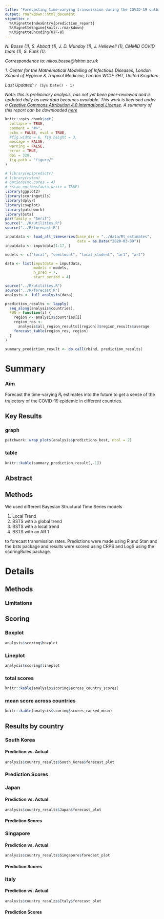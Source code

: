 ```yaml
---
title: "Forecasting time-varying transmission during the COVID-19 outbreak"
output: rmarkdown::html_document
vignette: >
  %\VignetteIndexEntry{prediction_report}
  %\VignetteEngine{knitr::rmarkdown}
  %\VignetteEncoding{UTF-8}
---
```


*N. Bosse (1), S. Abbott (1), J. D. Munday (1), J. Hellewell (1), CMMID COVID team (1), S. Funk (1).*

*Correspondence to: nikos.bosse@lshtm.ac.uk* 

*1. Center for the Mathematical Modelling of Infectious Diseases, London School of Hygiene & Tropical Medicine, London WC1E 7HT, United Kingdom*

*Last Updated:* `r (Sys.Date() - 1)`

*Note: this is preliminary analysis, has not yet been peer-reviewed and is updated daily as new data becomes available. This work is licensed under a [Creative Commons Attribution 4.0 International License](https://creativecommons.org/licenses/by/4.0/). A summary of this report can be downloaded [here](https://cmmid.github.io/topics/covid19/current-patterns-transmission/reports/global-time-varying-transmission/summary.pdf)*




```r
knitr::opts_chunk$set(
  collapse = TRUE,
  comment = "#>", 
  echo = FALSE, eval = TRUE,
  #fig.width = 6, fig.height = 3,
  message = FALSE,
  warning = FALSE,
  error = TRUE,
  dpi = 320,
  fig.path = "figure/"
)
```

```r
# library(epipredictr)
# library(rstan)
# options(mc.cores = 4)
# rstan_options(auto_write = TRUE)
library(ggplot2)
library(scoringutils)
library(dplyr)
library(cowplot)
library(patchwork)
library(bsts)
par(family = "Serif")
source("../R/utilities.R")
source("../R/forecast.R")
```


```r
inputdata <- load_all_timeseries(base_dir = "../data/Rt_estimates", 
                                 date = as.Date("2020-03-09"))
inputdata <- inputdata[1:17, ]


```

```r

models <- c("local", "semilocal", "local_student", "ar1", "ar2")

data <- list(inputdata = inputdata, 
             models = models,
             n_pred = 7,
             start_period = 4)

source("../R/utilities.R")
source("../R/forecast.R")
analysis <- full_analysis(data)

prediction_results <- lapply(
  seq_along(analysis$countries),
  FUN = function(i) {
    region <- analysis$countries[i]
    region_res <-
      analysis$all_region_results[[region]]$region_results$average
    forecast_table(region_res, region)
  }
)

summary_prediction_result <- do.call(rbind, prediction_results)

```


# Summary {.tabset}

### Aim
Forecast the time-varying $R_t$ estimates into the future to get a sense of the trajectory of the COVID-19 epidemic in different countries. 

## Key Results {.tabset}


### graph
```r
patchwork::wrap_plots(analysis$predictions_best, ncol = 2)

```

### table
```r
knitr::kable(summary_prediction_result[,-1])
```


## Abstract

## Methods
We used different Bayesian Structural Time Series models

1. Local Trend
2. BSTS with a global trend
3. BSTS with a local trend
4. BSTS with an AR 1

to forecast transmission rates. Predictions were made using R and Stan and the 
bsts package and results were scored using CRPS and LogS using the scoringRules 
package. 


# Details {.tabset}

## Methods {.tabset}

### Limitations

## Scoring {.tabset}

### Boxplot
```r
analysis$scoring$boxplot
```

### Lineplot
```r
analysis$scoring$lineplot
```

### total scores
```r
knitr::kable(analysis$scoring$across_country_scores)
```

### mean score across countries
```r
knitr::kable(analysis$scoring$scores_ranked_mean)
```

## Results by country {.tabset}

### South Korea {.tabset}

#### Prediction vs. Actual

```r
analysis$country_results$South_Korea$forecast_plot

```

### Prediction Scores


### Japan {.tabset}

#### Prediction vs. Actual

```r
analysis$country_results$Japan$forecast_plot

```

#### Prediction Scores


### Singapore {.tabset}

#### Prediction vs. Actual

```r
analysis$country_results$Singapore$forecast_plot

```

#### Prediction Scores



### Italy {.tabset}

#### Prediction vs. Actual

```r
analysis$country_results$Italy$forecast_plot

```

#### Prediction Scores
